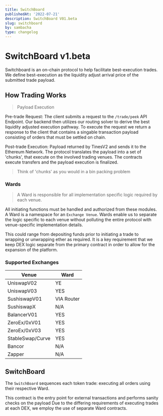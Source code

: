 ```yaml
---
title: SwitchBoard
publishedAt: '2022-07-21'
description: SwitchBoard V01.beta
slug: switchboard
by: sambacha
type: changelog
---
```


# SwitchBoard v1.beta

Switchboard is an on-chain protocol to help facilitate best-execution trades. We define best-execution as the liquidity adjust arrival price of the submitted trade payload. 

## How Trading Works

> Payload Execution

Pre-trade Request: The client submits a request to the `/trade/peek` API Endpoint. Our backend then utilizes our routing solver to derive the best liquidity adjusted execution pathway. To execute the request we return a response to the client that contains a singable transaction payload consisting of orders that must be settled on chain.


Post-trade Execution: Payload returned by TinesV2 and sends it to the Ethereum Network. The protocol translates the payload into a set of 'chunks', that execute on the involved trading venues. The contracts execute transfers and the payload execution is finalized. 

> Think of 'chunks' as you would in a bin packing problem

### Wards

> A Ward is responsible for all implementation specific logic required by each venue.

All initiating functions must be handled and authorized from these modules. A Ward is a namespace for an `Exchange Venue`. Wards enable us to separate the logic specific to each venue without polluting the entire protocol with venue-specific implementation details.

This could range from depositing funds prior to initiating a trade to wrapping or unwrapping ether as required. It is a key requirement that we keep DEX logic separate from the primary contract in order to allow for the expansion of the platform.

### Supported Exchanges

| **Venue** 	| **Ward** 	|
|---	|---	|
| UniswapV02 	| YE 	|
| UniswapV03 	| YES 	|
| SushiswapV01 	| VIA Router 	|
| SushiswapX 	| N/A 	|
| BalancerV01 	| YES 	|
| ZeroEx/0xV01 	| YES 	|
| ZeroEx/0xV03 	| YES 	|
| StableSwap/Curve 	| YES 	|
| Bancor 	| N/A 	|
| Zapper 	| N/A 	|


## SwitchBoard

The `SwitchBoard` sequences each token trade: executing all orders using their respective Ward.


This contract is the entry point for external transactions and performs sanity checks on the payload Due to the differing requirements of executing trades at each DEX, we employ the use of separate Ward contracts.
